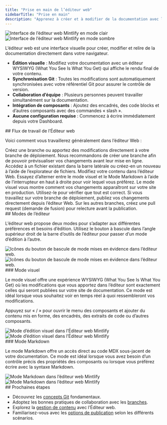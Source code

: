 ```yaml
---
title: "Prise en main de l’éditeur web"
sidebarTitle: "Prise en main"
description: "Apprenez à créer et à modifier de la documentation avec l’éditeur web"
---
```


<img className="block dark:hidden my-0 pointer-events-none" src="/images/editor/editor-light.png" alt="Interface de l’éditeur web Mintlify en mode clair" />

<img className="hidden dark:block my-0 pointer-events-none" src="/images/editor/editor-dark.png" alt="Interface de l’éditeur web Mintlify en mode sombre" />

L’éditeur web est une interface visuelle pour créer, modifier et relire de la documentation directement dans votre navigateur.

* **Édition visuelle** : Modifiez votre documentation avec un éditeur WYSIWYG (What You See Is What You Get) qui affiche le rendu final de votre contenu.
* **Synchronisation Git** : Toutes les modifications sont automatiquement synchronisées avec votre référentiel Git pour assurer le contrôle de version.
* **Collaboration d’équipe** : Plusieurs personnes peuvent travailler simultanément sur la documentation.
* **Intégration de composants** : Ajoutez des encadrés, des code blocks et d’autres composants avec des commandes « slash ».
* **Aucune configuration requise** : Commencez à écrire immédiatement depuis votre Dashboard.

<div id="web-editor-workflow">
  ## Flux de travail de l’Éditeur web
</div>

Voici comment vous travaillerez généralement dans l’éditeur Web :

<Steps>
  <Step title="Choose your branch">
    Créez une branche ou apportez des modifications directement à votre branche de déploiement. Nous recommandons de créer une branche afin de pouvoir prévisualiser vos changements avant leur mise en ligne.
  </Step>

  <Step title="Open your file">
    Accédez à un fichier existant dans la barre latérale ou créez-en un nouveau à l’aide de l’explorateur de fichiers.
  </Step>

  <Step title="Edit your content">
    Modifiez votre contenu dans l’éditeur Web. Essayez d’alterner entre le mode visuel et le Mode Markdown à l’aide de l’interrupteur en haut à droite pour voir lequel vous préférez.
  </Step>

  <Step title="Preview your changes">
    Le mode visuel vous montre comment vos changements apparaîtront sur votre site en production. Utilisez-le pour vérifier que tout est correct.
  </Step>

  <Step title="Publish your changes">
    Si vous travaillez sur votre branche de déploiement, publiez vos changements directement depuis l’éditeur Web. Sur les autres branches, créez une pull request (demande de fusion) pour relecture avant la publication.
  </Step>
</Steps>

<div id="editor-modes">
  ## Modes de l’éditeur
</div>

L’éditeur web propose deux modes pour s’adapter aux différentes préférences et besoins d’édition. Utilisez le bouton à bascule dans l’angle supérieur droit de la barre d’outils de l’éditeur pour passer d’un mode d’édition à l’autre.

<Frame>
  <img src="/images/editor/mode-toggle-light.png" alt="Icônes du bouton de bascule de mode mises en évidence dans l’éditeur web." className="block dark:hidden" />

  <img src="/images/editor/mode-toggle-dark.png" alt="Icônes du bouton de bascule de mode mises en évidence dans l’éditeur web." className="hidden dark:block" />
</Frame>

<div id="visual-mode">
  ### Mode visuel
</div>

Le mode visuel offre une expérience WYSIWYG (What You See Is What You Get) où les modifications que vous apportez dans l’éditeur sont exactement celles qui seront publiées sur votre site de documentation. Ce mode est idéal lorsque vous souhaitez voir en temps réel à quoi ressembleront vos modifications.

Appuyez sur « / » pour ouvrir le menu des composants et ajouter du contenu mis en forme, des encadrés, des extraits de code ou d’autres composants.

<Frame>
  <img src="/images/editor/visual-mode-light.png" alt="Mode d’édition visuel dans l’Éditeur web Mintlify" className="block dark:hidden" />

  <img src="/images/editor/visual-mode-dark.png" alt="Mode d’édition visuel dans l’Éditeur web Mintlify" className="hidden dark:block" />
</Frame>

<div id="markdown-mode">
  ### Mode Markdown
</div>

Le mode Markdown offre un accès direct au code MDX sous-jacent de votre documentation. Ce mode est idéal lorsque vous avez besoin d’un contrôle précis des propriétés des composants ou lorsque vous préférez écrire avec la syntaxe Markdown.

<Frame>
  <img src="/images/editor/markdown-mode-light.png" alt="Mode Markdown dans l’éditeur web Mintlify" className="block dark:hidden" />

  <img src="/images/editor/markdown-mode-dark.png" alt="Mode Markdown dans l’éditeur web Mintlify" className="hidden dark:block" />
</Frame>

<div id="next-steps">
  ## Prochaines étapes
</div>

* Découvrez les [concepts Git](/fr/editor/git-concepts) fondamentaux.
* Adoptez les bonnes pratiques de collaboration avec les [branches](/fr/editor/branches).
* Explorez la [gestion de contenu](/fr/editor/content-management) avec l’Éditeur web.
* Familiarisez-vous avec les [options de publication](/fr/editor/publishing) selon les différents scénarios.